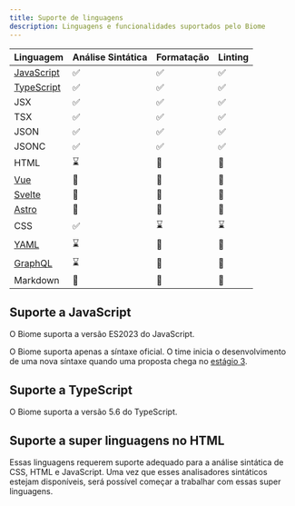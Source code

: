 ```yaml
---
title: Suporte de linguagens
description: Linguagens e funcionalidades suportados pelo Biome
---
```


| Linguagem | Análise Sintática | Formatação | Linting |
| --------- | ----------------- | ---------- | ------- |
| [JavaScript](#suporte-a-javascript) | <span aria-label="Disponível" role="img">✅</span> | <span aria-label="Disponível" role="img">✅</span> | <span aria-label="Disponível" role="img">✅</span> |
| [TypeScript](#suporte-a-typescript) | <span aria-label="Disponível" role="img">✅</span> | <span aria-label="Disponível" role="img">✅</span> | <span aria-label="Disponível" role="img">✅</span> |
| JSX | <span aria-label="Disponível" role="img">✅</span> | <span aria-label="Disponível" role="img">✅</span> | <span aria-label="Disponível" role="img">✅</span> |
| TSX | <span aria-label="Disponível" role="img">✅</span> | <span aria-label="Disponível" role="img">✅</span> | <span aria-label="Disponível" role="img">✅</span> |
| JSON | <span aria-label="Disponível" role="img">✅</span> | <span aria-label="Disponível" role="img">✅</span> | <span aria-label="Disponível" role="img">✅</span> |
| JSONC | <span aria-label="Disponível" role="img">✅</span> | <span aria-label="Disponível" role="img">✅</span> | <span aria-label="Disponível" role="img">✅</span> |
| HTML | <span aria-label="Em progresso" role="img">⌛️</span> | <span aria-label="Não disponível" role="img">🚫</span> | <span aria-label="Não disponível" role="img">🚫</span> |
| [Vue](#suporte-a-super-linguagens-no-html) | <span aria-label="Não disponível" role="img">🚫</span> | <span aria-label="Não disponível" role="img">🚫</span> | <span aria-label="Não disponível" role="img">🚫</span> |
| [Svelte](#suporte-a-super-linguagens-no-html) | <span aria-label="Não disponível" role="img">🚫</span> | <span aria-label="Não disponível" role="img">🚫</span> | <span aria-label="Não disponível" role="img">🚫</span> |
| [Astro](#suporte-a-super-linguagens-no-html) | <span aria-label="Não disponível" role="img">🚫</span> | <span aria-label="Não disponível" role="img">🚫</span> | <span aria-label="Não disponível" role="img">🚫</span> |
| CSS | <span aria-label="Disponível" role="img">✅️</span> | <span aria-label="Em progresso" role="img">⌛️</span> | <span aria-label="Não disponível" role="img">⌛️</span> |
| [YAML](https://github.com/biomejs/biome/issues/2365) | <span aria-label="Em progresso" role="img">⌛️</span> | <span aria-label="Não disponível" role="img">🚫</span> | <span aria-label="Não disponível" role="img">🚫</span> |
| [GraphQL](https://github.com/biomejs/biome/issues/1927) | <span aria-label="Em progresso" role="img">⌛️</span> | <span aria-label="Não disponível" role="img">🚫</span> | <span aria-label="Não disponível" role="img">🚫</span> |
| Markdown | <span aria-label="Não disponível" role="img">🚫</span> | <span aria-label="Não disponível" role="img">🚫</span> | <span aria-label="Não disponível" role="img">🚫</span> |

## Suporte a JavaScript

O Biome suporta a versão ES2023 do JavaScript.

O Biome suporta apenas a síntaxe oficial. O time inicia o desenvolvimento de uma nova síntaxe quando uma proposta chega no [estágio 3](https://github.com/tc39/proposals#stage-3).

## Suporte a TypeScript

O Biome suporta a versão 5.6 do TypeScript.

## Suporte a super linguagens no HTML

Essas linguagens requerem suporte adequado para a análise sintática de CSS, HTML e JavaScript. Uma vez que esses analisadores sintáticos estejam disponíveis, será possível começar a trabalhar com essas super linguagens.
